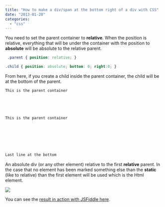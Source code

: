 ```yaml
---
title: "How to make a div/span at the bottom right of a div with CSS"
date: "2013-01-28"
categories: 
  - "css"
---
```


You need to set the parent container to **relative**. When the position is relative, everything that will be under the container with the position to **absolute** will be absolute to the relative parent.


```css
 .parent { position: relative; }

.child { position: absolute; bottom: 0; right:0; } 
```


From here, if you create a child inside the parent container, the child will be at the bottom of the parent.


```html 
This is the parent container

  
  
  

This is the parent container

  
  
  
  
  
  
Last line at the bottom 
``` 

An absolute div (or any other element) relative to the first **relative** parent. In the case that no element has been marked something else than the **static** (like to relative) than the first element will be used which is the Html element.

![](images/cssBottomRight-400x223.png)

You can see the [result in action with JSFiddle here](http://jsfiddle.net/KA6YE/).

